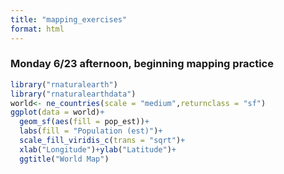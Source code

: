 ```yaml
---
title: "mapping_exercises"
format: html
---
```


### Monday 6/23 afternoon, beginning mapping practice

```r
library("rnaturalearth")
library("rnaturalearthdata")
world<- ne_countries(scale = "medium",returnclass = "sf")
ggplot(data = world)+
  geom_sf(aes(fill = pop_est))+
  labs(fill = "Population (est)")+
  scale_fill_viridis_c(trans = "sqrt")+
  xlab("Longitude")+ylab("Latitude")+
  ggtitle("World Map")
```
